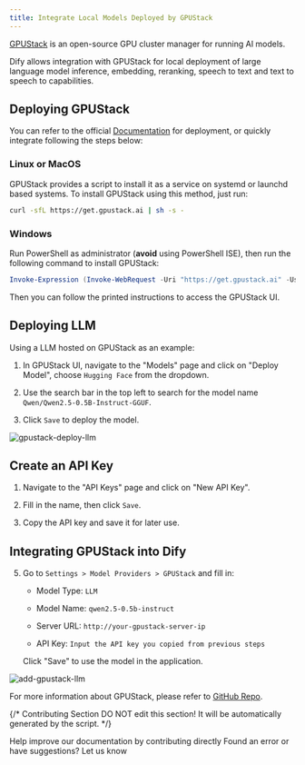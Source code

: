 ```yaml
---
title: Integrate Local Models Deployed by GPUStack
---
```


[GPUStack](https://github.com/gpustack/gpustack) is an open-source GPU cluster manager for running AI models.

Dify allows integration with GPUStack for local deployment of large language model inference, embedding, reranking, speech to text and text to speech to capabilities.

## Deploying GPUStack

You can refer to the official [Documentation](https://docs.gpustack.ai) for deployment, or quickly integrate following the steps below:

### Linux or MacOS

GPUStack provides a script to install it as a service on systemd or launchd based systems. To install GPUStack using this method, just run:

```bash
curl -sfL https://get.gpustack.ai | sh -s -
```

### Windows

Run PowerShell as administrator (**avoid** using PowerShell ISE), then run the following command to install GPUStack:

```powershell
Invoke-Expression (Invoke-WebRequest -Uri "https://get.gpustack.ai" -UseBasicParsing).Content
```

Then you can follow the printed instructions to access the GPUStack UI.

## Deploying LLM

Using a LLM hosted on GPUStack as an example:

1. In GPUStack UI, navigate to the "Models" page and click on "Deploy Model", choose `Hugging Face` from the dropdown.

2. Use the search bar in the top left to search for the model name `Qwen/Qwen2.5-0.5B-Instruct-GGUF`.

3. Click `Save` to deploy the model.

![gpustack-deploy-llm](https://assets-docs.dify.ai/2025/04/d19b69596b95ae94071f9430a1b983e6.png)

## Create an API Key

1. Navigate to the "API Keys" page and click on "New API Key".

2. Fill in the name, then click `Save`.

3. Copy the API key and save it for later use.

## Integrating GPUStack into Dify

5. Go to `Settings > Model Providers > GPUStack` and fill in:

   - Model Type: `LLM`

   - Model Name: `qwen2.5-0.5b-instruct`

   - Server URL: `http://your-gpustack-server-ip`

   - API Key: `Input the API key you copied from previous steps`

   Click "Save" to use the model in the application.

![add-gpustack-llm](https://assets-docs.dify.ai/2025/04/8178418f93ccea1668564d8bd9777303.png)

For more information about GPUStack, please refer to [GitHub Repo](https://github.com/gpustack/gpustack).

{/*
Contributing Section
DO NOT edit this section!
It will be automatically generated by the script.
*/}

<CardGroup cols="2">
    <Card
        title="Edit this page"
        icon="pen-to-square"
        href="https://github.com/langgenius/dify-docs-mintlify/edit/main/en/development/models-integration/gpustack.mdx"
    >
        Help improve our documentation by contributing directly
    </Card>
    <Card
        title="Report an issue"
        icon="github"
        href="https://github.com/langgenius/dify-docs-mintlify/issues/new?title=Documentation%20Issue%3A%20&body=%23%23%20Issue%20Description%0A%3C%21--%20Please%20briefly%20describe%20the%20issue%20you%20found%20--%3E%0A%0A%23%23%20Page%20Link%0Ahttps%3A%2F%2Fgithub.com%2Flanggenius%2Fdify-docs-mintlify%2Fblob%2Fmain%2Fen/development/models-integration%2Fgpustack.mdx%0A%0A%23%23%20Suggested%20Changes%0A%3C%21--%20If%20you%20have%20specific%20suggestions%20for%20changes%2C%20please%20describe%20them%20here%20--%3E%0A%0A%3C%21--%20Thank%20you%20for%20helping%20improve%20our%20documentation%21%20--%3E"
    >
        Found an error or have suggestions? Let us know
    </Card>
</CardGroup>
